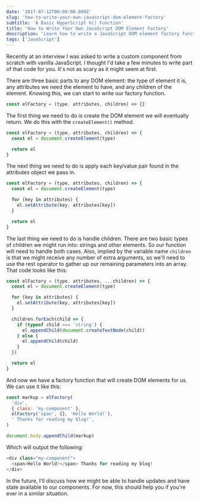 ```yaml
---
date: '2017-07-12T00:00:00.000Z'
slug: 'how-to-write-your-own-javascript-dom-element-factory'
subtitle: 'A Basic HyperScript h() Function'
title: 'How to Write Your Own JavaScript DOM Element Factory'
description: 'Learn how to write a JavaScript DOM element factory function from scratch.'
tags: ['JavaScript']
---
```


Recently at an interview I was asked to write a custom component from scratch with vanilla JavaScript. I thought I'd take a few minutes to write part of that code for you. It's not as scary as it might seem at first.

There are three basic parts to any DOM element: the type of element it is, any attributes we need the element to have, and any children of the element. Knowing this, we can start to write our factory function.

```javascript
const elFactory = (type, attributes, children) => {}
```

The first thing we need to do is create the DOM element we will eventually return. We do this with the `createElement()` method.

```javascript
const elFactory = (type, attributes, children) => {
  const el = document.createElement(type)

  return el
}
```

The next thing we need to do is apply each key/value pair found in the attributes object we pass in.

```javascript
const elFactory = (type, attributes, children) => {
  const el = document.createElement(type)

  for (key in attributes) {
    el.setAttribute(key, attributes[key])
  }

  return el
}
```

The last thing we need to do is handle children. There are two basic types of children we might run into: strings and other elements. So our function will need to handle both cases. Also, implied by the variable name `children` is that we might receive any number of extra arguments, so we'll need to use the rest operator to gather up our remaining parameters into an array. That code looks like this:

```javascript
const elFactory = (type, attributes, ...children) => {
  const el = document.createElement(type)

  for (key in attributes) {
    el.setAttribute(key, attributes[key])
  }

  children.forEach(child => {
    if (typeof child === 'string') {
      el.appendChild(document.createTextNode(child))
    } else {
      el.appendChild(child)
    }
  })

  return el
}
```

And now we have a factory function that will create DOM elements for us. We can use it like this:

```javascript
const markup = elFactory(
  'div',
  { class: 'my-component' },
  elFactory('span', {}, 'Hello World!'),
  ' Thanks for reading my blog!',
)

document.body.appendChild(markup)
```

Which will output the following:

```javascript
<div class="my-component">
  <span>Hello World!</span> Thanks for reading my blog!
</div>
```

In the future, I'll discuss how we might be able to handle updates and have state available to our components. For now, this should help you if you're ever in a similar situation.
